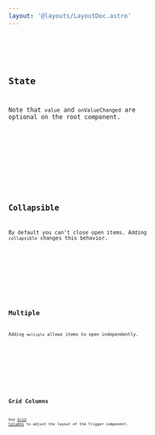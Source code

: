 ```yaml
---
layout: '@layouts/LayoutDoc.astro'
---
```




<Preview client:load>
	<Fragment slot="preview">
		<Default client:visible />
	</Fragment>
	<Fragment slot="code">
		<Code code={DefaultRaw} lang="svelte" />
	</Fragment>
</Preview>

## State

Note that `value` and `onValueChanged` are optional on the root component.

<Preview client:load>
	<Fragment slot="preview">
		<State client:visible />
	</Fragment>
	<Fragment slot="code">
		<Code code={StateRaw} lang="svelte" />
	</Fragment>
</Preview>

## Collapsible

By default you can't close open items. Adding `collapsible` changes this behavior.

<Preview client:load>
	<Fragment slot="preview">
		<Collapsible client:visible />
	</Fragment>
	<Fragment slot="code">
		<Code code={CollapsibleRaw} lang="svelte" />
	</Fragment>
</Preview>

## Multiple

Adding `multiple` allows items to open independently.

<Preview client:load>
	<Fragment slot="preview">
		<Multiple client:visible />
	</Fragment>
	<Fragment slot="code">
		<Code code={MultipleRaw} lang="svelte" />
	</Fragment>
</Preview>

## Grid Columns

Use [Grid Columns](https://tailwindcss.com/docs/grid-template-columns) to adjust the layout of the Trigger component.

<Preview client:load>
	<Fragment slot="preview">
		<Columns client:visible />
	</Fragment>
	<Fragment slot="code">
		<Code code={ColumnsRaw} lang="svelte" />
	</Fragment>
</Preview>
